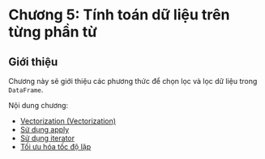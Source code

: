 
# Chương 5: Tính toán dữ liệu trên từng phần từ

## Giới thiệu

Chương này sẽ giới thiệu các phương thức để chọn lọc và lọc dữ liệu trong `DataFrame`.

Nội dung chương:

- [Vectorization (Vectorization)](./Vectorization)
- [Sử dụng apply](./Apply_Function)
- [Sử dụng iterator](./Iterator)
- [Tối ưu hóa tốc độ lặp](./Compare_Loop_Function)

